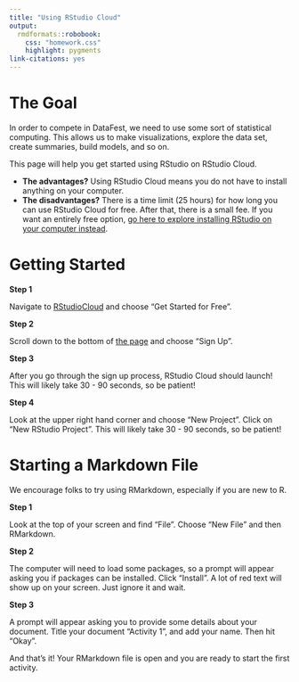 ---
title: "Using RStudio Cloud"
output: 
  rmdformats::robobook:
    css: "homework.css"
    highlight: pygments
link-citations: yes
---

# The Goal

In order to compete in DataFest, we need to use some sort of statistical computing. This allows us to make visualizations, explore the data set, create summaries, build models, and so on. 

This page will help you get started using RStudio on RStudio Cloud. 

- **The advantages?** Using RStudio Cloud means you do not have to install anything on your computer. 
- **The disadvantages?** There is a time limit (25 hours) for how long you can use RStudio Cloud for free. After that, there is a small fee. If you want an entirely free option, [go here to explore installing RStudio on your computer instead](https://datafest-prep.github.io//software_installation/). 

# Getting Started 

**Step 1**

Navigate to [RStudioCloud](https://rstudio.cloud/) and choose "Get Started for Free". 

**Step 2**

Scroll down to the bottom of [the page](https://rstudio.cloud/plans/free) and choose "Sign Up".

**Step 3**

After you go through the sign up process, RStudio Cloud should launch! This will likely take 30 - 90 seconds, so be patient! 

**Step 4**

Look at the upper right hand corner and choose "New Project". Click on "New RStudio Project". This will likely take 30 - 90 seconds, so be patient!  

# Starting a Markdown File

We encourage folks to try using RMarkdown, especially if you are new to R. 

**Step 1** 

Look at the top of your screen and find "File". Choose "New File" and then RMarkdown. 

**Step 2**

The computer will need to load some packages, so a prompt will appear asking you if packages can be installed. Click "Install". A lot of red text will show up on your screen. Just ignore it and wait. 

**Step 3**

A prompt will appear asking you to provide some details about your document. Title your document "Activity 1", and add your name. Then hit "Okay". 

And that's it! Your RMarkdown file is open and you are ready to start the first activity. 